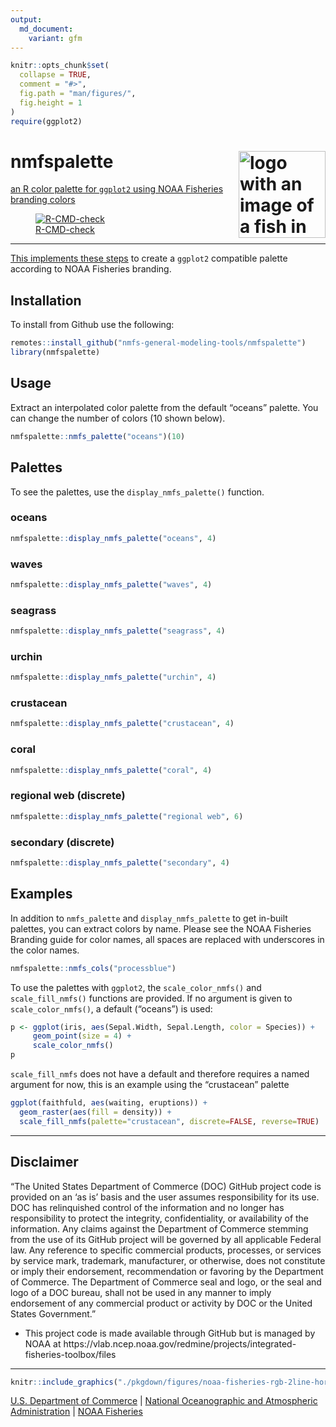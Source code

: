 ```yaml
---
output: 
  md_document:
    variant: gfm
---
```


<!-- README.md is generated from README.Rmd. Please edit that file -->

```r
knitr::opts_chunk$set(
  collapse = TRUE,
  comment = "#>",
  fig.path = "man/figures/",
  fig.height = 1
)
require(ggplot2)
```

# nmfspalette <a href={https:://nmfs-general-modeling-tools.github.io/nmfspalette}><img src="man/figures/logo.png" align="right" width=139 height=139 alt="logo with an image of a fish in multiple palette colors" />

an R color palette for `ggplot2` using NOAA Fisheries branding colors

![R-CMD-check](https://github.com/nmfs-general-modeling-tools/nmfspalette/workflows/R-CMD-check/badge.svg)

**************
This implements these [steps](https://drsimonj.svbtle.com/creating-corporate-colour-palettes-for-ggplot2) to create a `ggplot2` compatible palette according to NOAA Fisheries branding.

## Installation 

To install from Github use the following:
```r
remotes::install_github("nmfs-general-modeling-tools/nmfspalette")
library(nmfspalette)
```


## Usage 
Extract an interpolated color palette from the default "oceans" palette. You can change the number of colors (10 shown below).
```r
nmfspalette::nmfs_palette("oceans")(10)
```

## Palettes
To see the palettes, use the `display_nmfs_palette()` function.

### oceans
```r
nmfspalette::display_nmfs_palette("oceans", 4)
```

### waves
```r
nmfspalette::display_nmfs_palette("waves", 4)
```

### seagrass
```r
nmfspalette::display_nmfs_palette("seagrass", 4)
```

### urchin
```r
nmfspalette::display_nmfs_palette("urchin", 4)
```

### crustacean
```r
nmfspalette::display_nmfs_palette("crustacean", 4)
```

### coral
```r
nmfspalette::display_nmfs_palette("coral", 4)
```

### regional web (discrete)
```r
nmfspalette::display_nmfs_palette("regional web", 6)
```

### secondary (discrete)
```r
nmfspalette::display_nmfs_palette("secondary", 4)
```

## Examples

In addition to `nmfs_palette` and `display_nmfs_palette` to get in-built palettes, you can extract colors by name. Please see the NOAA Fisheries Branding guide for color names, all spaces are replaced with underscores in the color names.

```r
nmfspalette::nmfs_cols("processblue")
```

To use the palettes with `ggplot2`, the `scale_color_nmfs()` and `scale_fill_nmfs()` functions are provided. If no argument is given to `scale_color_nmfs()`, a default ("oceans") is used:

```r
p <- ggplot(iris, aes(Sepal.Width, Sepal.Length, color = Species)) +
     geom_point(size = 4) +
     scale_color_nmfs()
p
```

`scale_fill_nmfs` does not have a default and therefore requires a named argument for now, this is an example using the "crustacean" palette
```r
ggplot(faithfuld, aes(waiting, eruptions)) +
  geom_raster(aes(fill = density)) +
  scale_fill_nmfs(palette="crustacean", discrete=FALSE, reverse=TRUE)
```

**************

## Disclaimer

“The United States Department of Commerce (DOC) GitHub project code is provided on an ‘as is’ basis and the user assumes responsibility for its use. DOC has relinquished control of the information and no longer has responsibility to protect the integrity, confidentiality, or availability of the information. Any claims against the Department of Commerce stemming from the use of its GitHub project will be governed by all applicable Federal law. Any reference to specific commercial products, processes, or services by service mark, trademark, manufacturer, or otherwise, does not constitute or imply their endorsement, recommendation or favoring by the Department of Commerce. The Department of Commerce seal and logo, or the seal and logo of a DOC bureau, shall not be used in any manner to imply endorsement of any commercial product or activity by DOC or the United States Government.”

- This project code is made available through GitHub but is managed by NOAA at
 https://vlab.ncep.noaa.gov/redmine/projects/integrated-fisheries-toolbox/files

***** *******
```r
knitr::include_graphics("./pkgdown/figures/noaa-fisheries-rgb-2line-horizontal-small.png")
```

 
[U.S. Department of Commerce](https://www.commerce.gov/) | [National Oceanographic and Atmospheric Administration](https://www.noaa.gov) | [NOAA Fisheries](https://www.fisheries.noaa.gov/)